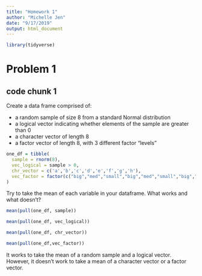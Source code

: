 ```yaml
---
title: "Homework 1"
author: "Michelle Jen"
date: "9/17/2019"
output: html_document
---
```

```r
library(tidyverse)
```

# Problem 1

## code chunk 1

Create a data frame comprised of:

* a random sample of size 8 from a standard Normal distribution
* a logical vector indicating whether elements of the sample are greater than 0
* a character vector of length 8
* a factor vector of length 8, with 3 different factor “levels”


```r

one_df = tibble(
  sample = rnorm(8),
  vec_logical = sample > 0,
  chr_vector = c('a','b','c','d','e','f','g','h'),
  vec_factor = factor(c("big","med","small","big","med","small","big","small"))
)

```

Try to take the mean of each variable in your dataframe. What works and what doesn’t?

```r
mean(pull(one_df, sample))

mean(pull(one_df, vec_logical))

mean(pull(one_df, chr_vector))

mean(pull(one_df,vec_factor))
```

It works to take the mean of a random sample and a logical vector. However, it doesn't work to take a mean of a character vector or a factor vector. 
